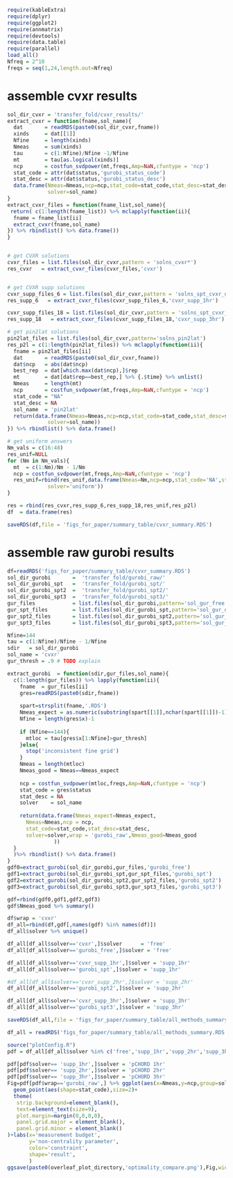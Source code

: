 ```r
require(kableExtra)
require(dplyr)
require(ggplot2)
require(annmatrix)
require(devtools)
require(data.table)
require(parallel)
load_all()
Nfreq = 2^10
freqs = seq(1,24,length.out=Nfreq)
```

# assemble cvxr results
```r
sol_dir_cvxr = 'transfer_fold/cvxr_results/'
extract_cvxr = function(fname,sol_name){
  dat       = readRDS(paste0(sol_dir_cvxr,fname))
  xinds     = dat[[1]] 
  Nfine     = length(xinds)
  Nmeas     = sum(xinds)
  tau       = c(1:Nfine)/Nfine -1/Nfine
  mt        = tau[as.logical(xinds)]
  ncp       = costfun_svdpower(mt,freqs,Amp=NaN,cfuntype = 'ncp')
  stat_code = attr(dat$status,'gurobi_status_code')
  stat_desc = attr(dat$status,'gurobi_status_desc')
  data.frame(Nmeas=Nmeas,ncp=ncp,stat_code=stat_code,stat_desc=stat_desc,
             solver=sol_name)
}
extract_cvxr_files = function(fname_list,sol_name){
 return( c(1:length(fname_list)) %>% mclapply(function(ii){
  fname = fname_list[ii]
  extract_cvxr(fname,sol_name)
}) %>% rbindlist() %>% data.frame())
}


# get CVXR solutions
cvxr_files = list.files(sol_dir_cvxr,pattern = 'solns_cvxr*')
res_cvxr   = extract_cvxr_files(cvxr_files,'cvxr') 


# get CVXR supp solutions
cvxr_supp_files_6 = list.files(sol_dir_cvxr,pattern = 'solns_spt_cvxr_drts_6*')
res_supp_6   = extract_cvxr_files(cvxr_supp_files_6,'cvxr_supp_1hr') 

cvxr_supp_files_18 = list.files(sol_dir_cvxr,pattern = 'solns_spt_cvxr_drts_18*')
res_supp_18   = extract_cvxr_files(cvxr_supp_files_18,'cvxr_supp_3hr') 

# get pin2lat solutions
pin2lat_files = list.files(sol_dir_cvxr,pattern='solns_pin2lat')
res_p2l = c(1:length(pin2lat_files)) %>% mclapply(function(ii){
  fname = pin2lat_files[ii]
  dat       = readRDS(paste0(sol_dir_cvxr,fname))
  dat$ncp   = abs(dat$ncp)
  best_rep  = dat[which.max(dat$ncp),]$rep
  mt        = dat[dat$rep==best_rep,] %>% {.$time} %>% unlist()
  Nmeas     = length(mt)
  ncp       = costfun_svdpower(mt,freqs,Amp=NaN,cfuntype = 'ncp')
  stat_code = "NA" 
  stat_desc = NA 
  sol_name  = 'pin2lat'
  return(data.frame(Nmeas=Nmeas,ncp=ncp,stat_code=stat_code,stat_desc=stat_desc,
             solver=sol_name))
}) %>% rbindlist() %>% data.frame()

# get uniform answers
Nm_vals = c(16:48)
res_unif=NULL
for (Nm in Nm_vals){
  mt  = c(1:Nm)/Nm - 1/Nm
  ncp = costfun_svdpower(mt,freqs,Amp=NaN,cfuntype = 'ncp')
  res_unif=rbind(res_unif,data.frame(Nmeas=Nm,ncp=ncp,stat_code='NA',stat_desc=NA,
             solver='uniform'))
}

res = rbind(res_cvxr,res_supp_6,res_supp_18,res_unif,res_p2l)
df  = data.frame(res)

saveRDS(df,file = 'figs_for_paper/summary_table/cvxr_summary.RDS')
```

# assemble raw gurobi results
```r
df=readRDS('figs_for_paper/summary_table/cvxr_summary.RDS')
sol_dir_gurobi       =  'transfer_fold/gurobi_raw/'
sol_dir_gurobi_spt   =  'transfer_fold/gurobi_spt/'
sol_dir_gurobi_spt2  =  'transfer_fold/gurobi_spt2/'
sol_dir_gurobi_spt3  =  'transfer_fold/gurobi_spt3/'
gur_files            = list.files(sol_dir_gurobi,pattern='sol_gur_free')
gur_spt_files        = list.files(sol_dir_gurobi_spt,pattern='sol_gur_drts_6')
gur_spt2_files       = list.files(sol_dir_gurobi_spt2,pattern='sol_gur_drts_12')
gur_spt3_files       = list.files(sol_dir_gurobi_spt3,pattern='sol_gur_drts_18')

Nfine=144
tau = c(1:Nfine)/Nfine - 1/Nfine
sdir   = sol_dir_gurobi
sol_name = 'cvxr'
gur_thresh = .9 # TODO explain

extract_gurobi  = function(sdir,gur_files,sol_name){
  c(1:length(gur_files)) %>% lapply(function(ii){
    fname  = gur_files[ii]
    gres=readRDS(paste0(sdir,fname))
   
    spart=strsplit(fname,'.RDS')
    Nmeas_expect = as.numeric(substring(spart[[1]],nchar(spart[[1]])-1))
    Nfine = length(gres$x)-1
    
    if (Nfine==144){
      mtloc = tau[gres$x[1:Nfine]>gur_thresh]
    }else{
      stop('inconsistent fine grid')
    }
    Nmeas = length(mtloc)
    Nmeas_good = Nmeas==Nmeas_expect
    
    ncp = costfun_svdpower(mtloc,freqs,Amp=NaN,cfuntype = 'ncp')
    stat_code = gres$status
    stat_desc = NA
    solver    = sol_name
    
    return(data.frame(Nmeas_expect=Nmeas_expect,
      Nmeas=Nmeas,ncp = ncp,
      stat_code=stat_code,stat_desc=stat_desc,
      solver=solver,wrap = 'gurobi_raw',Nmeas_good=Nmeas_good
               ))
  } 
  )%>% rbindlist() %>% data.frame()
}
gdf0=extract_gurobi(sol_dir_gurobi,gur_files,'gurobi_free')
gdf1=extract_gurobi(sol_dir_gurobi_spt,gur_spt_files,'gurobi_spt')
gdf2=extract_gurobi(sol_dir_gurobi_spt2,gur_spt2_files,'gurobi_spt2')
gdf3=extract_gurobi(sol_dir_gurobi_spt3,gur_spt3_files,'gurobi_spt3')

gdf=rbind(gdf0,gdf1,gdf2,gdf3)
gdf$Nmeas_good %>% summary()
```


```r
df$wrap = 'cvxr'
df_all=rbind(df,gdf[,names(gdf) %in% names(df)])
df_all$solver %>% unique()

df_all[df_all$solver=='cvxr',]$solver      = 'free' 
df_all[df_all$solver=='gurobi_free',]$solver = 'free' 

df_all[df_all$solver=='cvxr_supp_1hr',]$solver = 'supp_1hr' 
df_all[df_all$solver=='gurobi_spt',]$solver = 'supp_1hr' 

#df_all[df_all$solver=='cvxr_supp_2hr',]$solver = 'supp_2hr' 
df_all[df_all$solver=='gurobi_spt2',]$solver = 'supp_2hr' 

df_all[df_all$solver=='cvxr_supp_3hr',]$solver = 'supp_3hr' 
df_all[df_all$solver=='gurobi_spt3',]$solver = 'supp_3hr' 

saveRDS(df_all,file = 'figs_for_paper/summary_table/all_methods_summary.RDS')
```

```r
df_all = readRDS('figs_for_paper/summary_table/all_methods_summary.RDS')
```
```r
source("plotConfig.R")
pdf = df_all[df_all$solver %in% c('free','supp_1hr','supp_2hr','supp_3hr'),]

pdf[pdf$solver== 'supp_1hr',]$solver = 'pCHORD 1hr'
pdf[pdf$solver== 'supp_2hr',]$solver = 'pCHORD 2hr'
pdf[pdf$solver== 'supp_3hr',]$solver = 'pCHORD 3hr'
Fig=pdf[pdf$wrap=='gurobi_raw',] %>% ggplot(aes(x=Nmeas,y=ncp,group=solver,color=solver))+
  geom_point(aes(shape=stat_code),size=2)+
  theme(
   strip.background=element_blank(),
   text=element_text(size=9),
   plot.margin=margin(0,0,0,0),
   panel.grid.major = element_blank(),
   panel.grid.minor = element_blank()
)+labs(x='measurement budget',
       y='non-centrality parameter',
       color='constraint',
       shape='result',
       )
ggsave(paste0(overleaf_plot_directory,'optimality_compare.png'),Fig,width = 6,height=3,device='png',dpi=200)


```

